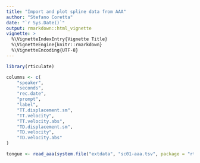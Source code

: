 ```yaml
---
title: "Import and plot spline data from AAA"
author: "Stefano Coretta"
date: "`r Sys.Date()`"
output: rmarkdown::html_vignette
vignette: >
  %\VignetteIndexEntry{Vignette Title}
  %\VignetteEngine{knitr::rmarkdown}
  %\VignetteEncoding{UTF-8}
---
```


```r
library(rticulate)
```

```r
columns <- c(
    "speaker",
    "seconds",
    "rec.date",
    "prompt",
    "label",
    "TT.displacement.sm",
    "TT.velocity",
    "TT.velocity.abs",
    "TD.displacement.sm",
    "TD.velocity",
    "TD.velocity.abs"
)
```


```r
tongue <- read_aaa(system.file("extdata", "sc01-aaa.tsv", package = "rticulate"), columns)
```

